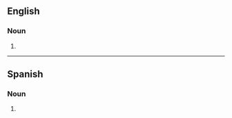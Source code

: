 ==English==

===Noun===
{{head|en|noun plural form}}

# {{plural of|catatonia|lang=en}}

----

==Spanish==

===Noun===
{{head|es|noun form|g=f-p}}

# {{plural of|catatonia|lang=es}}